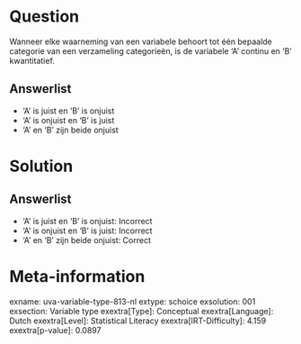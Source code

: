 Question
========

Wanneer elke waarneming van een variabele behoort tot één bepaalde
categorie van een verzameling categorieën, is de variabele 'A' continu
en 'B' kwantitatief.

Answerlist
----------

* 'A' is juist en 'B' is onjuist
* 'A' is onjuist en 'B' is juist
* 'A' en 'B' zijn beide onjuist

Solution
========

Answerlist
----------

* 'A' is juist en 'B' is onjuist: Incorrect
* 'A' is onjuist en 'B' is juist: Incorrect
* 'A' en 'B' zijn beide onjuist: Correct

Meta-information
================
exname: uva-variable-type-813-nl
extype: schoice
exsolution: 001
exsection: Variable type
exextra[Type]: Conceptual
exextra[Language]: Dutch
exextra[Level]: Statistical Literacy
exextra[IRT-Difficulty]: 4.159
exextra[p-value]: 0.0897
